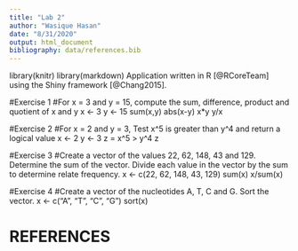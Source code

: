 ```yaml
---
title: "Lab 2"
author: "Wasique Hasan"
date: "8/31/2020"
output: html_document
bibliography: data/references.bib
---
```

library(knitr)
library(markdown)
Application written in R [@RCoreTeam] using the Shiny framework [@Chang2015].

    

#Exercise 1
#For x = 3 and y = 15, compute the sum, difference, product and quotient of x and y
x <- 3
y <- 15
sum(x,y)
abs(x-y)
x*y
y/x

#Exercise 2
#For x = 2 and y = 3, Test x^5 is greater than y^4 and return a logical value
x <- 2
y <- 3
z = x^5 > y^4
z

#Exercise 3
#Create a vector of the values 22, 62, 148, 43 and 129. Determine the sum of the vector. Divide each value in the vector by the sum to determine relate frequency.
x <- c(22, 62, 148, 43, 129)
sum(x)
x/sum(x)

#Exercise 4
#Create a vector of the nucleotides A, T, C and G. Sort the vector.
x <- c("A", "T", "C", "G")
sort(x)

# REFERENCES
